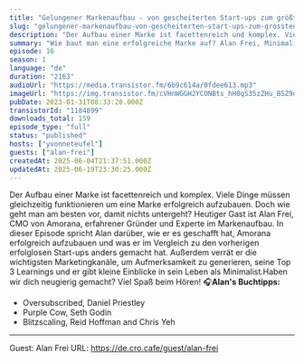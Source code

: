 ```yaml
---
title: "Gelungener Markenaufbau - von gescheiterten Start-ups zum größten online Sexshop der Schweiz"
slug: "gelungener-markenaufbau-von-gescheiterten-start-ups-zum-grossten-online-sexshop-der-schweiz"
description: "Der Aufbau einer Marke ist facettenreich und komplex. Viele Dinge müssen gleichzeitig funktionieren um eine Marke erfolgreich aufzubauen. Doch wie geht man am besten vor, damit nichts untergeht? Heutiger Gast ist Alan Frei, CMO von Amorana, erfahrener Gründer und Experte im Markenaufbau. In dieser Episode spricht Alan darüber, wie er es geschafft hat, Amorana erfolgreich aufzubauen und was er im Vergleich zu den vorherigen erfolglosen Start-ups anders gemacht hat. Außerdem verrät er die wichtigsten Marketingkanäle, um Aufmerksamkeit zu generieren, seine Top 3 Learnings und er gibt kleine Einblicke in sein Leben als Minimalist.Haben wir dich neugierig gemacht? Viel Spaß beim Hören! 🎧**Alan's Buchtipps:**\n- Oversubscribed, Daniel Priestley\n- Purple Cow, Seth Godin\n- Blitzscaling, Reid Hoffman and Chris Yeh\n\n****\n\nGuest: Alan Frei\nURL: https://de.cro.cafe/guest/alan-frei"
summary: "Wie baut man eine erfolgreiche Marke auf? Alan Frei, Minimalist, Gründer und Vagabond verrät sein Erfolgsrezept und wie er es endlich geschafft hat, Amorana als erfolgreiches Business aufzubauen."
episode: 16
season: 1
language: "de"
duration: "2163"
audioUrl: "https://media.transistor.fm/6b9c614a/0fdee613.mp3"
imageUrl: "https://img.transistor.fm/cVHnWGGH2YCONBts_hH0qS35zZHu_BSZ9qL37NP-ZP0/rs:fill:3000:3000:1/q:60/aHR0cHM6Ly9pbWct/dXBsb2FkLXByb2R1/Y3Rpb24udHJhbnNp/c3Rvci5mbS9lN2Yx/NjU2NjVkMGQwZDBj/MTQwMzk2YzY3ZjU5/MTYwMy5wbmc.webp"
pubDate: 2023-01-31T08:33:28.000Z
transistorId: "1184899"
downloads_total: 159
episode_type: "full"
status: "published"
hosts: ["yvonneteufel"]
guests: ["alan-frei"]
createdAt: 2025-06-04T21:37:51.000Z
updatedAt: 2025-06-19T23:30:25.000Z
---
```


Der Aufbau einer Marke ist facettenreich und komplex. Viele Dinge müssen gleichzeitig funktionieren um eine Marke erfolgreich aufzubauen. Doch wie geht man am besten vor, damit nichts untergeht? Heutiger Gast ist Alan Frei, CMO von Amorana, erfahrener Gründer und Experte im Markenaufbau. In dieser Episode spricht Alan darüber, wie er es geschafft hat, Amorana erfolgreich aufzubauen und was er im Vergleich zu den vorherigen erfolglosen Start-ups anders gemacht hat. Außerdem verrät er die wichtigsten Marketingkanäle, um Aufmerksamkeit zu generieren, seine Top 3 Learnings und er gibt kleine Einblicke in sein Leben als Minimalist.Haben wir dich neugierig gemacht? Viel Spaß beim Hören! 🎧**Alan's Buchtipps:**
- Oversubscribed, Daniel Priestley
- Purple Cow, Seth Godin
- Blitzscaling, Reid Hoffman and Chris Yeh

****

Guest: Alan Frei
URL: https://de.cro.cafe/guest/alan-frei
